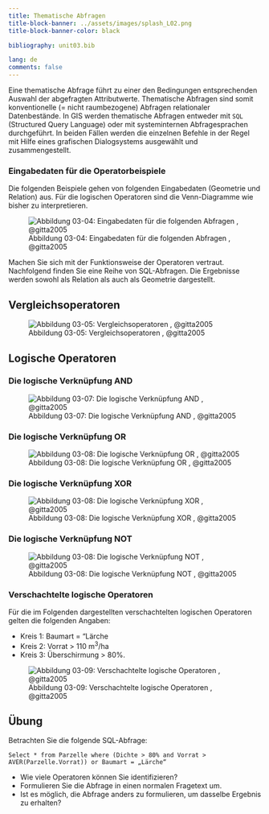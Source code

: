 ```yaml
---
title: Thematische Abfragen
title-block-banner: ../assets/images/splash_L02.png
title-block-banner-color: black

bibliography: unit03.bib

lang: de
comments: false
---
```


Eine thematische Abfrage führt zu einer den Bedingungen entsprechenden Auswahl der abgefragten Attributwerte. Thematische Abfragen sind somit konventionelle (= nicht raumbezogene) Abfragen relationaler Datenbestände. In GIS werden thematische Abfragen entweder mit `SQL` (Structured Query Language) oder mit systeminternen Abfragesprachen durchgeführt. In beiden Fällen werden die einzelnen Befehle in der Regel mit Hilfe eines grafischen Dialogsystems ausgewählt und zusammengestellt.

### Eingabedaten für die Operatorbeispiele

Die folgenden Beispiele gehen von folgenden Eingabedaten (Geometrie und Relation) aus. Für die logischen Operatoren sind die Venn-Diagramme wie bisher zu interpretieren.

![Abbildung 03-04: Eingabedaten für die folgenden Abfragen , @gitta2005](../assets/images/unit03/0304_input.jpg)

Machen Sie sich mit der Funktionsweise der Operatoren vertraut. Nachfolgend finden Sie eine Reihe von SQL-Abfragen. Die Ergebnisse werden sowohl als Relation als auch als Geometrie dargestellt.

## Vergleichsoperatoren

![Abbildung 03-05: Vergleichsoperatoren , @gitta2005](../assets/images/unit03/0305_vop.jpg)

## Logische Operatoren

### Die logische Verknüpfung AND

![Abbildung 03-07: Die logische Verknüpfung AND , @gitta2005](../assets/images/unit03/and_ex.jpg)

### Die logische Verknüpfung OR

![Abbildung 03-08: Die logische Verknüpfung OR , @gitta2005](../assets/images/unit03/or_ex.jpg)

### Die logische Verknüpfung XOR

![Abbildung 03-08: Die logische Verknüpfung XOR , @gitta2005](..assets/images/unit03/xor_ex.jpg%22)

### Die logische Verknüpfung NOT

![Abbildung 03-08: Die logische Verknüpfung NOT , @gitta2005](../assets/images/unit03/not_ex.jpg)

### Verschachtelte logische Operatoren

Für die im Folgenden dargestellten verschachtelten logischen Operatoren gelten die folgenden Angaben:

-   Kreis 1: Baumart = "Lärche
-   Kreis 2: Vorrat \> 110 m<sup>3</sup>/ha
-   Kreis 3: Überschirmung \> 80%.

![Abbildung 03-09: Verschachtelte logische Operatoren , @gitta2005](../assets/images/unit03/nestedoperators.png)

## Übung

::: {.callout-tip icon="false" appearance="simple"}
Betrachten Sie die folgende SQL-Abfrage:

`Select * from Parzelle where (Dichte > 80% and Vorrat > AVER(Parzelle.Vorrat)) or Baumart = „Lärche“`

-   Wie viele Operatoren können Sie identifizieren?
-   Formulieren Sie die Abfrage in einen normalen Fragetext um.
-   Ist es möglich, die Abfrage anders zu formulieren, um dasselbe Ergebnis zu erhalten?
:::
